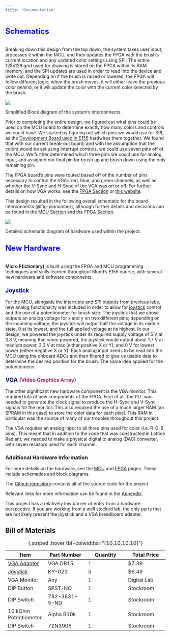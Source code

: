 ```yaml
---
title: "Documentation"
---
```


## <a style="color: blue; font-size: x-large;"> Schematics </a>
\
Breaking down this design from the top down, the system takes user input, processes it within the MCU, and then updates the FPGA with the brush's current location and any updated color settings using SPI.
The entire 128x128 grid used for drawing is stored on the FPGA within its RAM memory, and the SPI updates are used in order to read into the device and write out.
Depending on if the brush is raised or lowered, the FPGA will follow different logic; when the brush moves, it will either leave the previous color behind, or it will update the color with the current color selected by the brush.

:::{#fig-overview}
![](images/simple_block_diag.png)

Simplified Block diagram of the system's interconnects.
:::

Prior to completing the entire design, we figured out what pins could be used on the MCU board to determine exactly how many colors and controls we could have.
We started by figuring out which pins we would use for SPI, as the [Development Board used in E155](https://hmc-e155.github.io/assets/doc/E155%20Development%20Board%20Schematic.pdf) hardwires them together.
We found that with our current break-out board, and with the assumption that the colors would be set using interrupt controls, we could use seven pins off of the MCU.
We further determined which three pins we could use for analog input, and assigned our final pin for brush up and brush down using the only remaining pin.

The FPGA board's pins were routed based off of the number of pins necessary to control the VGA's red, blue, and green channels, as well as whether the V-Sync and H-Sync of the VGA was on or off. For further details on how VGA works, see the [FPGA Section](./fpga.qmd) or [this website](https://digilent.com/reference/learn/programmable-logic/tutorials/vga-display-congroller/start?srsltid=AfmBOoq9JO9VTrUVDEp53zmMamKq4o6nn7z8SR64hYPTCnaqJVglEiMm).

This design resulted in the following overall schematic for the board interconnects (@fig-pinnumber), although further details and decisions can be found in the [MCU Section](./mcu.qmd) and the [FPGA Section](./fpga.qmd).

:::{#fig-pinnumber}
![](images/pinnumbers_documentation.png)

Detailed schematic diagram of hardware used within the project.
:::

## <a style="color: blue; font-size: x-large;"> New Hardware </a>
\
**Micro P(ictionary)** is built using the FPGA and MCU programming techniques and skills learned throughout Mudd's E155 course, with several new hardware and software components.


### <a style="color: navy; font-size: large;"> Joystick </a>

For the MCU, alongside the interrupts and SPI outputs from previous labs, new analog functionality was included in order to allow for [joystick](https://amazon.com/Partstower-Joystick-Breakout-Arduino-arduino/dp/B06Y1TG2QL/?crid=1O74GZSM0JEX1&dib=eyJ2IjoiMSJ9.t8z-UR2Ik5fC-LmWn2L0BEQtjspMw3F29PEagnGu591WuLP7i0g3GqkJ0PB2NGxsOAes8VeM5E1jsRnjqu1k7fEg840zXMnvw91B-1nGTkDMflLqmjKyc7S9pjZ0VLA8lHKpyz-7UkokXvYPOMjSpkGrxDis0IG6oCe5gQfnnSoeJuxKVTmpAmKMe_-L4OpwQmW-OuAhqUO6gwICHXg7DC5UhRonHv2W3faPPJsIQmo.jT1kmTdlaBQwWo6bBLwWnS9cP3KsCM0E_XFzSv-8tZo&dib_tag=se&sprefix=joystick+breakout+module+game+controller+for+arduino,aps,118) control and the use of a potentiometer for brush size.
The joystick that we chose outputs an analog voltage for x and y on two different pins; depending on the incoming voltage, the joystick will output half the voltage in its middle state, 0 at its lowest, and the full applied voltage at its highest.
In our design, we powered the joystick under its required supply voltage of 5 V at 3.3 V, meaning that when powered, the joystick would output about 1.7 V at medium power, 3.3 V at max (either positive X or Y), and 0 V for lowest power (either negative X or Y).
Each analog input needs to be read into the MCU using the onboard ADCs and then filtered to give us usable data to determine the desired position for the brush. The same idea applied for the potentiometer.

### <a style="color: navy; font-size: large;"> VGA </a><a style="color: #a12d77; font-size: medium;"> (Video Graphics Array) </a>

The other significant new hardware component is the VGA monitor.
This required lots of new components of the FPGA.
First of all, the PLL was needed to generate the clock signal to produce the H-Sync and V-Sync signals for the monitor. This also required the use of a much larger RAM (an SPRAM in this case) to store the color data for each pixel. This RAM in particular was the source of many of our troubles throughout this project.

The VGA requires an analog input to all three pins used for color (i.e. R-G-B pins). This meant that in addition to the code that was constructed in Lattice Radiant, we needed to make a physical digital to analog (DAC) converter, with seven resistors used for each channel.

### Additional Hardware Information

For more details on the hardware, see the [MCU](./mcu) and [FPGA](./fpga) pages. These include schematics and block diagrams.

The [Github repository](https://github.com/jordancarlin/e155-project) contains all of the source code for the project.

Relevant links for more information can be found in the [Appendix](./appendices.qmd).

This project has a relatively low barrier of entry from a hardware perspective.
If you are working from a well stocked lab, the only parts that are not likely present the joystick and a VGA breadboard adapter.


## Bill of Materials

| Item | Part Number | Quantity | Total Price |
|-|-|-|-|
| [VGA Adapter](https://amazon.com/risingsaplings-Solderless-Connector-Adapter-Plate/dp/B097BWJKB4/?crid=2O7DJ1KN9CDOS&dib=eyJ2IjoiMSJ9.JFSd3O-fIE-0Tmc8qyX8lPE4uidOI6FkR_5_ClClEv6kBjCS1SzW4_pJgL1WtP7wod2quIBTjx2oHrmoD_xPxK-CpmXuk7N72Jy6PkGDwZK2FNH_1z2iF_gnH7OKV9b8mM2ZDqLNmZFfx2A5r6e1bOCUZsTHrlQGq0qfGjhG3YA0DxTXNUkN0P2PY2tceXacBq5xRSwHY9R3p6ih8-LgTRFsgwyx29rN_7duxPbFZ9A.HiCryg4ckYKAHBcJ1lITEMN_yUXOEPZYQq1QPaB5aBo&dib_tag=se&sprefix=vga+bread,aps,145) | VGA DB15 | 1 | $7.39 |
| [Joystick](https://amazon.com/Partstower-Joystick-Breakout-Arduino-arduino/dp/B06Y1TG2QL/?crid=1O74GZSM0JEX1&dib=eyJ2IjoiMSJ9.t8z-UR2Ik5fC-LmWn2L0BEQtjspMw3F29PEagnGu591WuLP7i0g3GqkJ0PB2NGxsOAes8VeM5E1jsRnjqu1k7fEg840zXMnvw91B-1nGTkDMflLqmjKyc7S9pjZ0VLA8lHKpyz-7UkokXvYPOMjSpkGrxDis0IG6oCe5gQfnnSoeJuxKVTmpAmKMe_-L4OpwQmW-OuAhqUO6gwICHXg7DC5UhRonHv2W3faPPJsIQmo.jT1kmTdlaBQwWo6bBLwWnS9cP3KsCM0E_XFzSv-8tZo&dib_tag=se&sprefix=joystick+breakout+module+game+controller+for+arduino,aps,118) | KY-023 | 5 | $6.49 |
| VGA Monitor | Any | 1 | Digital Lab |
| DIP Button | SPST-NO | 1 | Stockroom |
| DIP Switch | 782-3831-5-ND | 1 | Stockroom |
| 10 kOhm Potentiometer | Alpha B10k | 1 | Stockroom |
| DIP Switch | 72N3906 | 1 | Stockroom |

: {.striped .hover tbl-colwidths="[10,10,10,10]"}